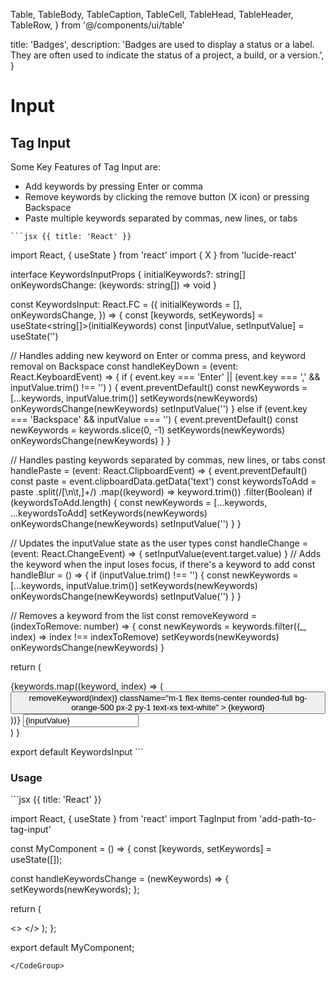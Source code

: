   Table,
  TableBody,
  TableCaption,
  TableCell,
  TableHead,
  TableHeader,
  TableRow,
} from '@/components/ui/table'

  title: 'Badges',
  description:
    'Badges are used to display a status or a label. They are often used to indicate the status of a project, a build, or a version.',
}

# Input

<RequiresTailwind />

## Tag Input

Some Key Features of Tag Input are:

- Add keywords by pressing Enter or comma
- Remove keywords by clicking the remove button (X icon) or pressing Backspace
- Paste multiple keywords separated by commas, new lines, or tabs

<div className="mb-4"></div>
<Preview>
<div className="max-w-md w-full my-64">
<TagInput/>
</div>
</Preview>
 <CodeGroup title="TagInput.tsx">

    ```jsx {{ title: 'React' }}

import React, { useState } from 'react'
import { X } from 'lucide-react'

interface KeywordsInputProps {
initialKeywords?: string[]
onKeywordsChange: (keywords: string[]) => void
}

const KeywordsInput: React.FC<KeywordsInputProps> = ({
initialKeywords = [],
onKeywordsChange,
}) => {
const [keywords, setKeywords] = useState<string[]>(initialKeywords)
const [inputValue, setInputValue] = useState<string>('')

// Handles adding new keyword on Enter or comma press, and keyword removal on Backspace
const handleKeyDown = (event: React.KeyboardEvent<HTMLInputElement>) => {
if (
event.key === 'Enter' ||
(event.key === ',' && inputValue.trim() !== '')
) {
event.preventDefault()
const newKeywords = [...keywords, inputValue.trim()]
setKeywords(newKeywords)
onKeywordsChange(newKeywords)
setInputValue('')
} else if (event.key === 'Backspace' && inputValue === '') {
event.preventDefault()
const newKeywords = keywords.slice(0, -1)
setKeywords(newKeywords)
onKeywordsChange(newKeywords)
}
}

// Handles pasting keywords separated by commas, new lines, or tabs
const handlePaste = (event: React.ClipboardEvent<HTMLInputElement>) => {
event.preventDefault()
const paste = event.clipboardData.getData('text')
const keywordsToAdd = paste
.split(/[\n\t,]+/)
.map((keyword) => keyword.trim())
.filter(Boolean)
if (keywordsToAdd.length) {
const newKeywords = [...keywords, ...keywordsToAdd]
setKeywords(newKeywords)
onKeywordsChange(newKeywords)
setInputValue('')
}
}

// Updates the inputValue state as the user types
const handleChange = (event: React.ChangeEvent<HTMLInputElement>) => {
setInputValue(event.target.value)
}
// Adds the keyword when the input loses focus, if there's a keyword to add
const handleBlur = () => {
if (inputValue.trim() !== '') {
const newKeywords = [...keywords, inputValue.trim()]
setKeywords(newKeywords)
onKeywordsChange(newKeywords)
setInputValue('')
}
}

// Removes a keyword from the list
const removeKeyword = (indexToRemove: number) => {
const newKeywords = keywords.filter((\_, index) => index !== indexToRemove)
setKeywords(newKeywords)
onKeywordsChange(newKeywords)
}

return (

<div className="flex w-full flex-wrap items-center rounded-lg border p-2">
  <div
    className="flex w-full flex-wrap overflow-y-auto"
    style={{ maxHeight: '300px' }}
  >
    {keywords.map((keyword, index) => (
      <button
        key={index}
        onClick={() => removeKeyword(index)}
        className="m-1 flex items-center rounded-full bg-orange-500 px-2 py-1 text-xs text-white"
      >
        {keyword}
        <X size={14} className="ml-2 cursor-pointer" />
      </button>
    ))}
    <input
      type="text"
      value={inputValue}
      onChange={handleChange}
      onKeyDown={handleKeyDown}
      onPaste={handlePaste}
      onBlur={handleBlur}
      className="my-1 flex-1 text-sm outline-none"
      placeholder="Type keyword and press Enter..."
    />
  </div>
</div>
) }

export default KeywordsInput
    ```
    </CodeGroup>

### Usage

<CodeGroup>
  ```jsx {{ title: 'React' }}

import React, { useState } from 'react'
import TagInput from 'add-path-to-tag-input'

const MyComponent = () => {
const [keywords, setKeywords] = useState([]);

const handleKeywordsChange = (newKeywords) => {
setKeywords(newKeywords);
};

return (

<>
  <KeywordsInput
    initialKeywords={keywords}
    onKeywordsChange={handleKeywordsChange}
  />
</>
); };

export default MyComponent;
```
</CodeGroup>
